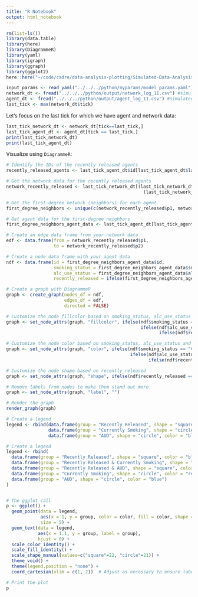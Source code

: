 ```yaml
---
title: "R Notebook"
output: html_notebook
---
```


```r
rm(list=ls())
library(data.table)
library(here)
library(DiagrammeR)
library(yaml)
library(igraph)
library(ggraph)
library(ggplot2)
here::here("~/code/cadre/data-analysis-plotting/Simulated-Data-Analysis/r")
```

```r
input_params <- read_yaml("../../../python/myparams/model_params.yaml") #input params
network_dt <- fread("../../../python/output/network_log_11.csv") #simulated network data
agent_dt <- fread("../../../python/output/agent_log_11.csv") #simulated network data
last_tick <- max(network_dt$tick) 
```
 

Let's focus on the last tick for which we have agent and network data:

```r
last_tick_network_dt <- network_dt[tick==last_tick,]
last_tick_agent_dt <- agent_dt[tick == last_tick,]
print(last_tick_network_dt)
print(last_tick_agent_dt)
```

Visualize using `DiagrammeR`:


```r
# Identify the IDs of the recently released agents
recently_released_agents <- last_tick_agent_dt$id[last_tick_agent_dt$last_release_tick > (last_tick - 365)]

# Get the network data for the recently released agents
network_recently_released <- last_tick_network_dt[(last_tick_network_dt$p1 %in% recently_released_agents) | 
                                                    (last_tick_network_dt$p2 %in% recently_released_agents),]

# Get the first-degree network (neighbors) for each agent
first_degree_neighbors <- unique(c(network_recently_released$p1, network_recently_released$p2))

# Get agent data for the first-degree neighbors
first_degree_neighbors_agent_data <- last_tick_agent_dt[last_tick_agent_dt$id %in% first_degree_neighbors,]

# Create an edge data frame from your network data
edf <- data.frame(from = network_recently_released$p1, 
                  to = network_recently_released$p2)

# Create a node data frame with your agent data
ndf <- data.frame(id = first_degree_neighbors_agent_data$id, 
                  smoking_status = first_degree_neighbors_agent_data$smoking_status,
                  alc_use_status = first_degree_neighbors_agent_data$alc_use_status,
                  recently_released = ifelse(first_degree_neighbors_agent_data$id %in% recently_released_agents, "yes", "no"))

# Create a graph with DiagrammeR
graph <- create_graph(nodes_df = ndf, 
                      edges_df = edf,
                      directed = FALSE)

# Customize the node fillcolor based on smoking_status, alc_use_status and recently_released
graph <- set_node_attrs(graph, "fillcolor", ifelse(ndf$smoking_status == "Current", "red", 
                                                   ifelse(ndf$alc_use_status == 3, "blue", 
                                                          ifelse(ndf$recently_released == "yes", "black", "white"))))

# Customize the node color based on smoking_status, alc_use_status and recently_released
graph <- set_node_attrs(graph, "color", ifelse(ndf$smoking_status == "Current", "red", 
                                               ifelse(ndf$alc_use_status == 3, "blue", 
                                                      ifelse(ndf$recently_released == "yes", "black", "gray"))))

# Customize the node shape based on recently_released
graph <- set_node_attrs(graph, "shape", ifelse(ndf$recently_released == "yes", "square", "circle"))

# Remove labels from nodes to make them stand out more
graph <- set_node_attrs(graph, "label", "")

# Render the graph
render_graph(graph)

# Create a legend
legend <- rbind(data.frame(group = "Recently Released", shape = "square", color = "black"),
                data.frame(group = "Currently Smoking", shape = "circle", color = "red"),
                data.frame(group = "AUD", shape = "circle", color = "blue"))

```

```r
# Create a legend
legend <- rbind(
  data.frame(group = "Recently Released", shape = "square", color = "black"),
  data.frame(group = "Recently Released & Currently Smoking", shape = "square", color = "red"),
  data.frame(group = "Recently Released & AUD", shape = "square", color = "blue"),
  data.frame(group = "Currently Smoking", shape = "circle", color = "red"),
  data.frame(group = "AUD", shape = "circle", color = "blue")
)


# The ggplot call
p <- ggplot() +
  geom_point(data = legend, 
             aes(x = 1, y = group, color = color, fill = color, shape = shape), 
             size = 5) +
  geom_text(data = legend, 
            aes(x = 1.1, y = group, label = group), 
            hjust = 0) +
  scale_color_identity() +
  scale_fill_identity() +
  scale_shape_manual(values=c("square"=22, "circle"=21)) +
  theme_void() +
  theme(legend.position = "none") +
  coord_cartesian(xlim = c(1, 2))  # Adjust as necessary to ensure labels fit

# Print the plot
p

```



